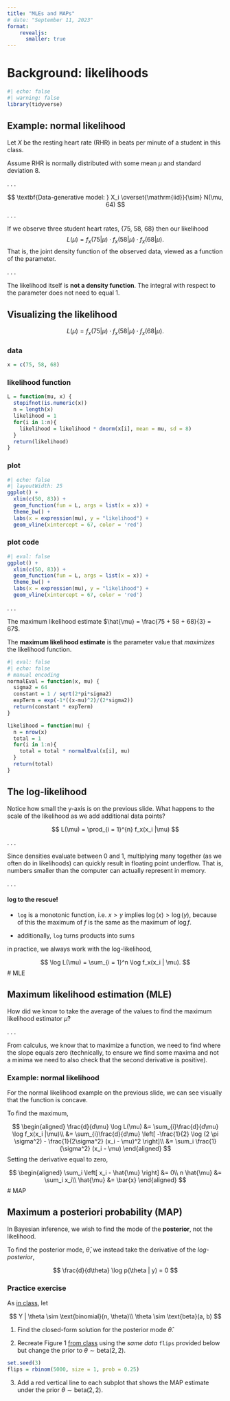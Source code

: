 ```yaml
---
title: "MLEs and MAPs"
# date: "September 11, 2023"
format: 
    revealjs:
      smaller: true
---
```


# Background: likelihoods

```r
#| echo: false
#| warning: false
library(tidyverse)
```


## Example: normal likelihood

Let $X$ be the resting heart rate (RHR) in beats per minute of a student in this class.

Assume RHR is normally distributed with some mean $\mu$ and standard deviation $8$.

. . .

$$
\textbf{Data-generative model: } X_i \overset{\mathrm{iid}}{\sim} N(\mu, 64)
$$
. . .

If we observe three student heart rates, {75, 58, 68} then our likelihood 
$$L(\mu) = f_x(75 |\mu) \cdot f_x(58|\mu) \cdot f_x(68|\mu).$$
That is, the joint density function of the observed data, viewed as a function of the parameter.

. . . 

::: callout-important
The likelihood itself is **not a density function**. The integral with respect to the parameter does not need to equal 1.
:::

## Visualizing the likelihood

$$L(\mu) = f_x(75 |\mu) \cdot f_x(58|\mu) \cdot f_x(68|\mu).$$

::: panel-tabset

### data

```r
x = c(75, 58, 68)
```


### likelihood function

```r
L = function(mu, x) {
  stopifnot(is.numeric(x))
  n = length(x)
  likelihood = 1
  for(i in 1:n){
    likelihood = likelihood * dnorm(x[i], mean = mu, sd = 8)
  }
  return(likelihood)
}
```

### plot

```r
#| echo: false
#| layoutWidth: 25
ggplot() +
  xlim(c(50, 83)) +
  geom_function(fun = L, args = list(x = x)) +
  theme_bw() +
  labs(x = expression(mu), y = "likelihood") +
  geom_vline(xintercept = 67, color = 'red')
```

### plot code

```r
#| eval: false
ggplot() +
  xlim(c(50, 83)) +
  geom_function(fun = L, args = list(x = x)) +
  theme_bw() +
  labs(x = expression(mu), y = "likelihood") + 
  geom_vline(xintercept = 67, color = 'red')
```

:::

. . . 

The maximum likelihood estimate $\hat{\mu} = \frac{75 + 58 + 68}{3} = 67$.

The **maximum likelihood estimate** is the parameter value that *maximizes* the likelihood function. 

```r
#| eval: false
#| echo: false
# manual encoding
normalEval = function(x, mu) {
  sigma2 = 64
  constant = 1 / sqrt(2*pi*sigma2)
  expTerm = exp(-1*((x-mu)^2)/(2*sigma2))
  return(constant * expTerm)
}

likelihood = function(mu) {
  n = nrow(x)
  total = 1
  for(i in 1:n){
    total = total * normalEval(x[i], mu)
  }
  return(total)
}
```

## The log-likelihood

Notice how small the y-axis is on the previous slide. What happens to the scale of the likelihood as we add additional data points?


$$
L(\mu) = \prod_{i = 1}^{n} f_x(x_i |\mu)
$$

. . . 

Since densities evaluate between 0 and 1, multiplying many together (as we often do in likelihoods) can quickly result in floating point underflow. That is, numbers smaller than the computer can actually represent in memory.

. . .

#### log to the rescue!

- `log` is a monotonic function, i.e. $x > y$ implies $\log(x) > \log(y)$, because of this the maximum of $f$ is the same as the maximum of $\log f$.

- additionally, `log` turns products into sums

in practice, we always work with the log-likelihood,

$$
\log L(\mu) = \sum_{i = 1}^n \log f_x(x_i | \mu).
$$
# MLE

## Maximum likelihood estimation (MLE)

How did we know to take the average of the values to find the maximum likelihood estimator $\hat{\mu}$?

. . .

From calculus, we know that to maximize a function, we need to find where the slope equals zero (technically, to ensure we find some maxima and not a minima we need to also check that the second derivative is positive). 

### Example: normal likelihood

For the normal likelihood example on the previous slide, we can see visually that the function is concave.

To find the maximum,

$$
\begin{aligned}
\frac{d}{d\mu} \log L(\mu) &= \sum_{i}\frac{d}{d\mu} \log f_x(x_i |\mu)\\ 
&= \sum_{i}\frac{d}{d\mu} \left[ -\frac{1}{2} \log (2 \pi \sigma^2) - \frac{1}{2\sigma^2} (x_i - \mu)^2 \right]\\
&= \sum_i \frac{1}{\sigma^2} (x_i - \mu)
\end{aligned}
$$
Setting the derivative equal to zero,

$$
\begin{aligned}
\sum_i \left[ x_i - \hat{\mu} \right] &= 0\\
n \hat{\mu} &= \sum_i x_i\\
\hat{\mu} &= \bar{x}
\end{aligned}
$$
# MAP

## Maximum a posteriori probability (MAP)

In Bayesian inference, we wish to find the mode of the **posterior**, not the likelihood.

To find the posterior mode, $\hat{\theta}$, we instead take the derivative of the *log-posterior*,

$$
\frac{d}{d\theta} \log p(\theta | y) = 0
$$

### Practice exercise

As [in class](/notes/estimation1.html), let

$$
Y | \theta \sim \text{binomial}(n, \theta)\\
\theta \sim \text{beta}(a, b)
$$

1. Find the closed-form solution for the posterior mode $\hat{\theta}$.

2. Recreate Figure 1 [from class](/notes/estimation1.html) using the *same data* `flips` provided below but change the prior to $\theta \sim \text{beta}(2, 2)$.

```r
set.seed(3)
flips = rbinom(5000, size = 1, prob = 0.25)
```


3. Add a red vertical line to each subplot that shows the MAP estimate under the prior $\theta \sim \text{beta}(2, 2)$.

